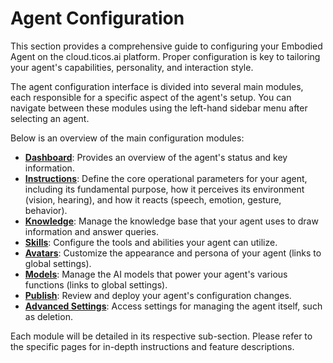 # Agent Configuration

This section provides a comprehensive guide to configuring your Embodied Agent on the cloud.ticos.ai platform. Proper configuration is key to tailoring your agent's capabilities, personality, and interaction style.

The agent configuration interface is divided into several main modules, each responsible for a specific aspect of the agent's setup. You can navigate between these modules using the left-hand sidebar menu after selecting an agent.

Below is an overview of the main configuration modules:

- **[Dashboard](./agent-dashboard.mdx)**: Provides an overview of the agent's status and key information.
- **[Instructions](./agent-instructions.mdx)**: Define the core operational parameters for your agent, including its fundamental purpose, how it perceives its environment (vision, hearing), and how it reacts (speech, emotion, gesture, behavior).
- **[Knowledge](./agent-knowledge.mdx)**: Manage the knowledge base that your agent uses to draw information and answer queries.
- **[Skills](./agent-skills.mdx)**: Configure the tools and abilities your agent can utilize.
- **[Avatars](./agent-avatars.mdx)**: Customize the appearance and persona of your agent (links to global settings).
- **[Models](./agent-models.mdx)**: Manage the AI models that power your agent's various functions (links to global settings).
- **[Publish](./agent-publish.mdx)**: Review and deploy your agent's configuration changes.
- **[Advanced Settings](./agent-advanced-settings.mdx)**: Access settings for managing the agent itself, such as deletion.

Each module will be detailed in its respective sub-section. Please refer to the specific pages for in-depth instructions and feature descriptions.

